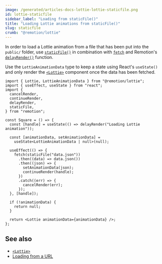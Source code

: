 ```yaml
---
image: /generated/articles-docs-lottie-lottie-staticfile.png
id: lottie-staticfile
sidebar_label: "Loading from staticFile()"
title: "Loading Lottie animations from staticFile()"
slug: staticfile
crumb: "@remotion/lottie"
---
```


In order to load a Lottie animation from a file that has been put into the `public/` folder, use [`staticFile()`](/docs/staticfile) in combination with [`fetch`](https://developer.mozilla.org/en-US/docs/Web/API/Fetch_API) and Remotion's [`delayRender()`](/docs/delay-render) function.

Use the `LottieAnimationData` type to keep a state using React's `useState()` and only render the [`<Lottie>`](/docs/lottie/lottie) component once the data has been fetched.

```tsx twoslash title="Animation.tsx"
import { Lottie, LottieAnimationData } from "@remotion/lottie";
import { useEffect, useState } from "react";
import {
  cancelRender,
  continueRender,
  delayRender,
  staticFile,
} from "remotion";

const Square = () => {
  const [handle] = useState(() => delayRender("Loading Lottie animation"));

  const [animationData, setAnimationData] =
    useState<LottieAnimationData | null>(null);

  useEffect(() => {
    fetch(staticFile("data.json"))
      .then((data) => data.json())
      .then((json) => {
        setAnimationData(json);
        continueRender(handle);
      })
      .catch((err) => {
        cancelRender(err);
      });
  }, [handle]);

  if (!animationData) {
    return null;
  }

  return <Lottie animationData={animationData} />;
};
```

## See also

- [`<Lottie>`](/docs/lottie/lottie)
- [Loading from a URL](/docs/lottie/remote)
